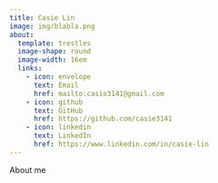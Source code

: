---
title: Casie Lin
image: img/blabla.png
about:
  template: trestles
  image-shape: round
  image-width: 16em
  links: 
    - icon: envelope
      text: Email
      href: mailto:casie3141@gmail.com
    - icon: github
      text: GitHub
      href: https://github.com/casie3141
    - icon: linkedin
      text: LinkedIn
      href: https://www.linkedin.com/in/casie-lin
---

About me

